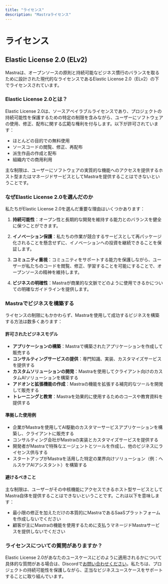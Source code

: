 ```yaml
---
title: "ライセンス"
description: "Mastraライセンス"
---
```


# ライセンス

## Elastic License 2.0 (ELv2)

Mastraは、オープンソースの原則と持続可能なビジネス慣行のバランスを取るために設計された現代的なライセンスであるElastic License 2.0（ELv2）の下でライセンスされています。

### Elastic License 2.0とは？

Elastic License 2.0は、ソースアベイラブルライセンスであり、プロジェクトの持続可能性を保護するための特定の制限を含みながら、ユーザーにソフトウェアの使用、修正、配布に関する広範な権利を付与します。以下が許可されています：

- ほとんどの目的での無料使用
- ソースコードの閲覧、修正、再配布
- 派生作品の作成と配布
- 組織内での商用利用

主な制限は、ユーザーにソフトウェアの実質的な機能へのアクセスを提供するホスト型またはマネージドサービスとしてMastraを提供することはできないということです。

### なぜElastic License 2.0を選んだのか

私たちがElastic License 2.0を選んだ重要な理由はいくつかあります：

1. **持続可能性**：オープン性と長期的な開発を維持する能力とのバランスを健全に保つことができます。

2. **イノベーション保護**：私たちの作業が競合するサービスとして再パッケージ化されることを懸念せずに、イノベーションへの投資を継続できることを保証します。

3. **コミュニティ重視**：コミュニティをサポートする能力を保護しながら、ユーザーが私たちのコードを閲覧、修正、学習することを可能にすることで、オープンソースの精神を維持します。

4. **ビジネスの明確性**：Mastraが商業的な文脈でどのように使用できるかについての明確なガイドラインを提供します。

### Mastraでビジネスを構築する

ライセンスの制限にもかかわらず、Mastraを使用して成功するビジネスを構築する方法は数多くあります：

#### 許可されたビジネスモデル

- **アプリケーションの構築**：Mastraで構築されたアプリケーションを作成して販売する
- **コンサルティングサービスの提供**：専門知識、実装、カスタマイズサービスを提供する
- **カスタムソリューションの開発**：Mastraを使用してクライアント向けのカスタムAIソリューションを構築する
- **アドオンと拡張機能の作成**：Mastraの機能を拡張する補完的なツールを開発して販売する
- **トレーニングと教育**：Mastraを効果的に使用するためのコースや教育資料を提供する

#### 準拠した使用例

- 企業がMastraを使用してAI駆動のカスタマーサービスアプリケーションを構築し、クライアントに販売する
- コンサルティング会社がMastraの実装とカスタマイズサービスを提供する
- 開発者がMastraで特殊なエージェントとツールを作成し、他のビジネスにライセンス供与する
- スタートアップがMastraを活用した特定の業界向けソリューション（例：ヘルスケアAIアシスタント）を構築する

#### 避けるべきこと

主な制限は、ユーザーがその中核機能にアクセスできるホスト型サービスとしてMastra自体を提供することはできないということです。これは以下を意味します：

- 最小限の修正を加えただけの本質的にMastraであるSaaSプラットフォームを作成しないでください
- 顧客が主にMastraの機能を使用するために支払うマネージドMastraサービスを提供しないでください

### ライセンスについての質問がありますか？

Elastic License 2.0があなたのユースケースにどのように適用されるかについて具体的な質問がある場合は、Discordで[お問い合わせください](https://discord.gg/BTYqqHKUrf)。私たちは、プロジェクトの持続可能性を保護しながら、正当なビジネスユースケースをサポートすることに取り組んでいます。
